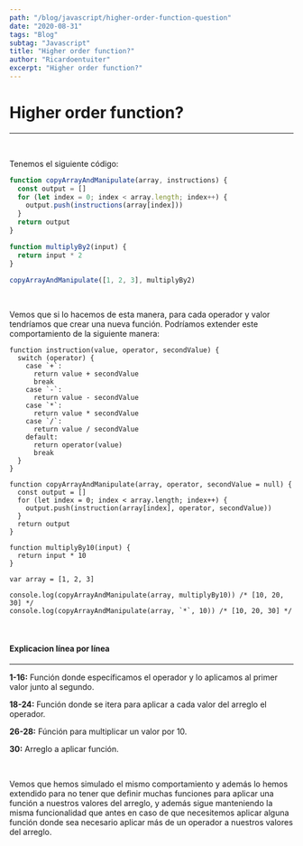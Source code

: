 ```yaml
---
path: "/blog/javascript/higher-order-function-question"
date: "2020-08-31"
tags: "Blog"
subtag: "Javascript"
title: "Higher order function?"
author: "Ricardoentuiter"
excerpt: "Higher order function?"
---
```


# Higher order function?

---

<br />

Tenemos el siguiente código:

```javascript
function copyArrayAndManipulate(array, instructions) {
  const output = []
  for (let index = 0; index < array.length; index++) {
    output.push(instructions(array[index]))
  }
  return output
}

function multiplyBy2(input) {
  return input * 2
}

copyArrayAndManipulate([1, 2, 3], multiplyBy2)
```

<br />

Vemos que si lo hacemos de esta manera, para cada operador y valor tendríamos que crear una nueva función.
Podríamos extender este comportamiento de la siguiente manera:

```javascript{numberLines: true}
function instruction(value, operator, secondValue) {
  switch (operator) {
    case `+`:
      return value + secondValue
      break
    case `-`:
      return value - secondValue
    case `*`:
      return value * secondValue
    case `/`:
      return value / secondValue
    default:
      return operator(value)
      break
  }
}

function copyArrayAndManipulate(array, operator, secondValue = null) {
  const output = []
  for (let index = 0; index < array.length; index++) {
    output.push(instruction(array[index], operator, secondValue))
  }
  return output
}

function multiplyBy10(input) {
  return input * 10
}

var array = [1, 2, 3]

console.log(copyArrayAndManipulate(array, multiplyBy10)) /* [10, 20, 30] */
console.log(copyArrayAndManipulate(array, `*`, 10)) /* [10, 20, 30] */
```

<br />

#### Explicacion línea por línea

---

**1-16:** Función donde específicamos el operador y lo aplicamos al primer valor junto al segundo.

**18-24:** Función donde se itera para aplicar a cada valor del arreglo el operador.

**26-28:** Fúnción para multiplicar un valor por 10.

**30:** Arreglo a aplicar función.

<br />

Vemos que hemos simulado el mismo comportamiento y además lo hemos extendido para no tener que definir muchas funciones para aplicar una función a nuestros valores del arreglo, y además sigue manteniendo la misma funcionalidad que antes en caso de que necesitemos aplicar alguna función donde sea necesario aplicar más de un operador a nuestros valores del arreglo.
